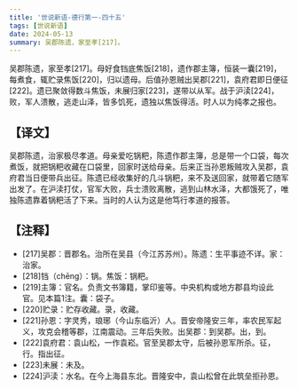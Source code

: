 ```yaml
---
title: '世说新语-德行第一-四十五'
tags: [世说新语]
date: 2024-05-13
summary: 吴郡陈遗，家至孝[217]。
---
```


吴郡陈遗，家至孝[217]。母好食铛底焦饭[218]，遗作郡主簿，恒装一囊[219]，每煮食，辄贮录焦饭[220]，归以遗母。后值孙恩贼出吴郡[221]，袁府君即日便征[222]。遗已聚敛得数斗焦饭，未展归家[223]，遂带以从军。战于沪渎[224]，败，军人溃散，逃走山泽，皆多饥死，遗独以焦饭得活。时人以为纯孝之报也。

## 【译文】

吴郡陈遗，治家极尽孝道。母亲爱吃锅粑，陈遗作郡主簿，总是带一个口袋，每次煮饭，就把锅粑收藏在口袋里，回家时送给母亲。后来正当孙恩叛贼攻入吴郡，袁府君当日便带兵出征。陈遗已经收集好的几斗锅粑，来不及送回家，就带着它随军出发了。在沪渎打仗，官军大败，兵士溃败离散，逃到山林水泽，大都饿死了，唯独陈遗靠着锅粑活了下来。当时的人认为这是他笃行孝道的报答。

## 【注释】

- [217]吴郡：晋郡名。治所在吴县（今江苏苏州）。陈遗：生平事迹不详。家：治家。
- [218]铛（chēng）：锅。焦饭：锅粑。
- [219]主簿：官名。负责文书簿籍，掌印鉴等。中央机构或地方郡县均设此官。见本篇1注。囊：袋子。
- [220]贮录：贮存收藏。录，收藏。
- [221]孙恩：字灵秀，琅琊（今山东临沂）人。晋安帝隆安三年，率农民军起义，攻克会稽等郡，江南震动。三年后失败。出吴郡：到吴郡。出，到。
- [222]袁府君：袁山松，一作袁崧。官至吴郡太守，后被孙恩军所杀。征，行。指出征。
- [223]未展：未及。
- [224]沪渎：水名。在今上海县东北。晋隆安中，袁山松曾在此筑垒拒孙恩。
